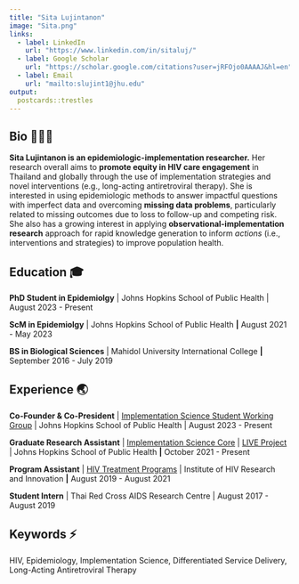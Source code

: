 ```yaml
---
title: "Sita Lujintanon"
image: "Sita.png"
links:
  - label: LinkedIn
    url: "https://www.linkedin.com/in/sitaluj/"
  - label: Google Scholar
    url: "https://scholar.google.com/citations?user=jRFOjo0AAAAJ&hl=en"
  - label: Email
    url: "mailto:slujint1@jhu.edu"
output:
  postcards::trestles
---
```


## Bio 🧘🏻‍♀️

**Sita Lujintanon is an epidemiologic-implementation researcher.** Her research overall aims to **promote equity in HIV care engagement** in Thailand and globally through the use of implementation strategies and novel interventions (e.g., long-acting antiretroviral therapy). She is interested in using epidemiologic methods to answer impactful questions with imperfect data and overcoming **missing data problems**, particularly related to missing outcomes due to loss to follow-up and competing risk. She also has a growing interest in applying **observational-implementation research** approach for rapid knowledge generation to inform *actions* (i.e., interventions and strategies) to improve population health.

## Education 🎓

**PhD Student in Epidemiolgy** \| Johns Hopkins School of Public Health \| August 2023 - Present

**ScM in Epidemiolgy** \| Johns Hopkins School of Public Health **\|** August 2021 - May 2023

**BS in Biological Sciences** \| Mahidol University International College **\|** September 2016 - July 2019

## Experience 🌏

**Co-Founder & Co-President** \| [Implementation Science Student Working Group](https://jhu.campusgroups.com/isswg/home/) \| Johns Hopkins School of Public Health \| August 2023 - Present

**Graduate Research Assistant** \| [Implementation Science Core](https://hopkinscfar.org/science-cores/implementation-science-swg/) \| [LIVE Project](https://live.idig.science/) \| Johns Hopkins School of Public Health **\|** October 2021 - Present

**Program Assistant** \| [HIV Treatment Programs](https://ihri.org/hiv-treatment/) \| Institute of HIV Research and Innovation **\|** August 2019 - August 2021

**Student Intern** \| Thai Red Cross AIDS Research Centre \| August 2017 - August 2019

## Keywords ⚡️

HIV, Epidemiology, Implementation Science, Differentiated Service Delivery, Long-Acting Antiretroviral Therapy
